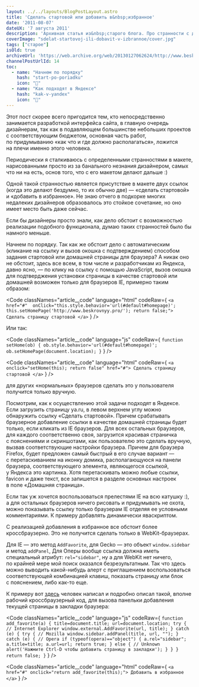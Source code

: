 ```yaml
---
layout: ../../layouts/BlogPostLayout.astro
title: 'Сделать стартовой или добавить в&nbsp;избранное'
date: '2011-08-07'
dateUX: '7 августа 2011'
description: 'Архивная статья из&nbsp;старого блога. Про странности с добавлением страницы в избранное.'
coverImage: "sdelat-startovoj-ili-dobavit-v-izbrannoe/cover.jpg"
tags: ["старое"]
isOld: true
archiveUrl: 'https://web.archive.org/web/20130127062624/http://www.beskrovnyy.com/verstka/sdelat-startovoj-ili-dobavit-v-izbrannoe'
channelPostUrlId: 14
toc: 
  - name: "Начнем по порядку"
    hash: "start-po-poriadku"
    icon: "📄"
  - name: "Как подходят в Яндексе"
    hash: "kak-v-yandex"
    icon: "📄"
---
```



<p class="article__text">Этот пост скорее всего пригодится тем, кто непосредственно занимается разработкой интерфейса сайта, в&nbsp;главную очередь дизайнерам, так как в&nbsp;подавляющем большинстве небольших проектов с&nbsp;соответствующим бюджетом, основная часть работ, по&nbsp;придумыванию &laquo;как что и&nbsp;где должно располагаться&raquo;, ложится на&nbsp;плечи именно этого человека.</p>
<p class="article__text">Периодически я&nbsp;сталкиваюсь с&nbsp;определенными странностями в&nbsp;макете, нарисованными просто из&nbsp;за&nbsp;банального незнания дизайнером, самых что ни&nbsp;на&nbsp;есть, основ того, что с&nbsp;его макетом делают дальше :)</p>
<p class="article__text">Одной такой странностью является присутствие в&nbsp;макете двух ссылок (когда это делают бездумно, то&nbsp;их&nbsp;обычно две)&nbsp;&mdash; &laquo;сделать стартовой&raquo; и&nbsp;&laquo;добавить в&nbsp;избранное&raquo;. Не&nbsp;знаю отчего в&nbsp;подкорке многих недалеких дизайнеров образовалось это стойкое сочетание, но&nbsp;оно имеет место быть даже сейчас.</p>
<p class="article__text">Если&nbsp;бы дизайнеры просто знали, как дело обстоит с&nbsp;возможностью реализации подобного функционала, думаю таких странностей было&nbsp;бы намного меньше.</p>
<p id="start-po-poriadku" class="article__text article__text--anchor-target" data-anchor>Начнем по&nbsp;порядку. Так как&nbsp;же обстоит дело с&nbsp;автоматическим (кликание на&nbsp;ссылку и&nbsp;вызов окошка с&nbsp;подтверждением) способом задания стартовой или домашней страницы для браузера? А&nbsp;никак оно не&nbsp;обстоит, здесь все всем, в&nbsp;том числе и&nbsp;разработчикам из&nbsp;Яндекса, давно ясно,&nbsp;&mdash; по&nbsp;клику на&nbsp;ссылку с&nbsp;помощью JavaScript, вызов окошка для подтверджения установки страницы в&nbsp;качестве стартовой или домашней возможен только для браузеров&nbsp;IE, примерно таким образом:</p>

<Code classNames="article__code" language="html" codeRaw={
    `
    <a href="#" 
      onClick="this.style.behavior='url(#default#homepage)';
      this.setHomePage('http://www.beskrovnyy.pro/'); return false;">
      Сделать страницу стартовой
    </a>
    `
} />

<p class="article__text">Или так:</p>

<Code classNames="article__code" language="js" codeRaw={
  `
  function setHome(ob) {
    ob.style.behavior='url(#default#homepage)';
    ob.setHomePage(document.location);
  }
  `
} />

<Code classNames="article__code" language="html" codeRaw={
    `
    <a onclick="setHome(this); return false" href="#">
      Сделать страницу стартовой
    </a>
    `
} />

<p class="article__text">для других &laquo;нормальных&raquo; браузеров сделать это у&nbsp;пользователя получится только вручную.</p>
<p id="kak-v-yandex" class="article__text article__text--anchor-target" data-anchor>Посмотрим, как к&nbsp;осуществлению этой задачи подходят в&nbsp;Яндексе. Если загрузить страницу ya.ru, в&nbsp;левом верхнем углу можно обнаружить ссылку &laquo;Сделать стартовой&raquo;. Причем срабатывать браузерное добавление ссылки в&nbsp;качестве домашней страницы будет только, если кликать из&nbsp;IE браузеров. Для всех остальных браузеров, для каждого соответственно своя, загрузится красивая страничка с&nbsp;пояснениями и&nbsp;скриншотами, как пользователю это сделать вручную, вызвав соответствующие настройки браузера. Причем для браузера Firefox, будет предложен самый быстрый в&nbsp;его случае вариант&nbsp;&mdash; с&nbsp;перетаскиванием на&nbsp;иконку домика, располагающуюся на&nbsp;панели браузера, соответствующего элемента, являющегося ссылкой, у&nbsp;Яндекса это картинка. Хотя перетаскивать можно любые ссылки, favicon и&nbsp;даже текст, все запишется в&nbsp;разделе основных настроек в&nbsp;поле &laquo;Домашняя страница&raquo;.</p>
<p class="article__text">Если так уж&nbsp;хочется воспользоваться прелестями&nbsp;IE на&nbsp;всю катушку :), а&nbsp;для остальных браузеров ничего рисовать и&nbsp;придумывать не&nbsp;охота, можно показывать ссылку только браузерам&nbsp;IE отделяя ее&nbsp;условными комментариями. К&nbsp;примеру добавлять динамически яваскриптом.</p>
<p class="article__text">С&nbsp;реализацией добавления в&nbsp;избранное все обстоит более кроссбраузерно. Это не&nbsp;получится сделать только в&nbsp;WebKit-браузерах.</p>
<p class="article__text">Для IE&nbsp;&mdash; это метод <code class="inline-code">AddFavorite</code>, для Gecko&nbsp;&mdash; это объект <code class="inline-code">window.sidebar</code> и&nbsp;метод <code class="inline-code">addPanel</code>, Для Оперы вообще ссылка должна иметь специальный атрибут: <code class="inline-code">rel="sidebar"</code>, ну&nbsp;а&nbsp;для WebKit нет ничего, по&nbsp;крайней мере мой поиск оказался безрезультатным. Так что здесь можно выводить какой-нибудь алерт с&nbsp;приглашением воспользоваться соответствующей комбинацией клавиш, показать страницу или блок с&nbsp;пояснением, либо как-то еще. </p>
<p class="article__text">К&nbsp;примеру вот <a class="link link--info" href="https://web.archive.org/web/20130127062624/http://www.manhunter.ru/webmaster/43_krossbrauzernoe_dobavlenie_stranici_v_zakladki.html">здесь</a> человек написал и&nbsp;подробно описал такой, вполне рабочий кроссбраузерный код, для вызова панельки добавления текущей страницы в&nbsp;закладки браузера: </p>

<Code classNames="article__code" language="js" codeRaw={
  `
  function add_favorite(a) {
  title=document.title;
  url=document.location;
  try {
    // Internet Explorer
    window.external.AddFavorite(url, title);
  }
  catch (e) {
      try {
        // Mozilla
        window.sidebar.addPanel(title, url, "");
      }
      catch (e) {
        // Opera
        if (typeof(opera)=="object") {
          a.rel="sidebar";
          a.title=title;
          a.url=url;
          return true;
        }
        else {
          // Unknown
          alert('Нажмите Ctrl-D чтобы добавить страницу в закладки');
        }
      }
    }
    return false;
  }
  `
} />

<Code classNames="article__code" language="html" codeRaw={
    `
    <a href="#" onclick="return add_favorite(this);">
      Добавить в избранное
    </a>
    `
} />